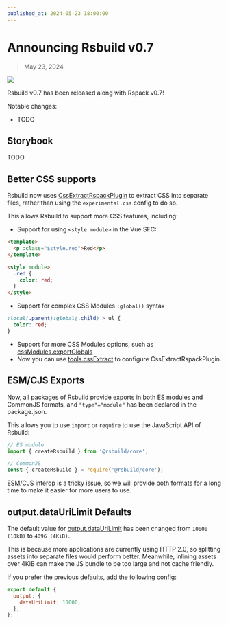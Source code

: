 ```yaml
---
published_at: 2024-05-23 18:00:00
---
```


# Announcing Rsbuild v0.7

> May 23, 2024

![](https://assets.rspack.dev/rsbuild/rsbuild-banner-with-storybook.png)

Rsbuild v0.7 has been released along with Rspack v0.7!

Notable changes:

- TODO

## Storybook

TODO

## Better CSS supports

Rsbuild now uses [CssExtractRspackPlugin](https://www.rspack.dev/plugins/rspack/css-extract-rspack-plugin) to extract CSS into separate files, rather than using the `experimental.css` config to do so.

This allows Rsbuild to support more CSS features, including:

- Support for using `<style module>` in the Vue SFC:

```html title="index.vue"
<template>
  <p :class="$style.red">Red</p>
</template>

<style module>
  .red {
    color: red;
  }
</style>
```

- Support for complex CSS Modules `:global()` syntax

```css title="style.module.css"
:local(.parent):global(.child) > ul {
  color: red;
}
```

- Support for more CSS Modules options, such as [cssModules.exportGlobals](/config/output/css-modules#cssmodulesexportglobals)
- Now you can use [tools.cssExtract](/config/tools/css-extract) to configure CssExtractRspackPlugin.

## ESM/CJS Exports

Now, all packages of Rsbuild provide exports in both ES modules and CommonJS formats, and `"type"="module"` has been declared in the package.json.

This allows you to use `import` or `require` to use the JavaScript API of Rsbuild:

```js
// ES module
import { createRsbuild } from '@rsbuild/core';

// CommonJS
const { createRsbuild } = require('@rsbuild/core');
```

ESM/CJS interop is a tricky issue, so we will provide both formats for a long time to make it easier for more users to use.

## output.dataUriLimit Defaults

The default value for [output.dataUriLimit](/config/output/data-uri-limit) has been changed from `10000 (10kB)` to `4096 (4KiB)`.

This is because more applications are currently using HTTP 2.0, so splitting assets into separate files would perform better. Meanwhile, inlining assets over 4KiB can make the JS bundle to be too large and not cache friendly.

If you prefer the previous defaults, add the following config:

```js title="rsbuild.config.ts"
export default {
  output: {
    dataUriLimit: 10000,
  },
};
```
